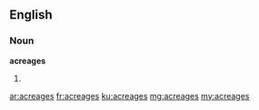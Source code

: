 ==English==

===Noun===
'''acreages'''
# {{plural of|acreage}}

[[ar:acreages]]
[[fr:acreages]]
[[ku:acreages]]
[[mg:acreages]]
[[my:acreages]]